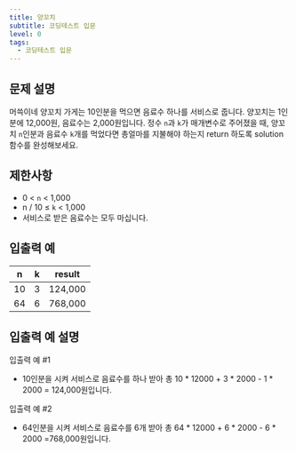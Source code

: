 ```yaml
---
title: 양꼬치
subtitle: 코딩테스트 입문
level: 0
tags:
  - 코딩테스트 입문
---
```


## 문제 설명

머쓱이네 양꼬치 가게는 10인분을 먹으면 음료수 하나를 서비스로 줍니다. 양꼬치는 1인분에 12,000원, 음료수는 2,000원입니다. 정수 `n`과 `k`가 매개변수로 주어졌을 때, 양꼬치 `n`인분과 음료수 `k`개를 먹었다면 총얼마를 지불해야 하는지 return 하도록 solution 함수를 완성해보세요.

## 제한사항

- 0 < `n` < 1,000
- n / 10 ≤ `k` < 1,000
- 서비스로 받은 음료수는 모두 마십니다.

## 입출력 예

| n   | k   | result  |
| --- | --- | ------- |
| 10  | 3   | 124,000 |
| 64  | 6   | 768,000 |

## 입출력 예 설명

입출력 예 #1

- 10인분을 시켜 서비스로 음료수를 하나 받아 총 10 \* 12000 + 3 \* 2000 - 1 \* 2000 = 124,000원입니다.

입출력 예 #2

- 64인분을 시켜 서비스로 음료수를 6개 받아 총 64 \* 12000 + 6 \* 2000 - 6 \* 2000 =768,000원입니다.
